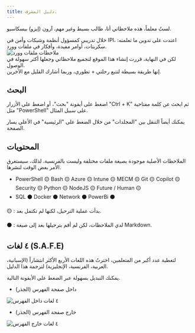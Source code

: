 ```yaml
---
title: دليل المشرف.
---
```


<Callout type="warn">
لستُ معلماً، هذه ملاحظاتي أنا، طالب بسيط وغير مهم، آرون (إيزو) بيسكاسيو.
</Callout>

خلال تدريبي كمسؤول أنظمة وشبكات وأمن في IPI، اعتدت على تدوين ما تعلمته: سكربتات، أوامر مفيدة، وأفكار في ملفات وورد.  
![ملاحظات ملفات وورد](/images/word.png)  
لكن في النهاية، قررت إنشاء هذا الموقع لتجميع ملاحظاتي وجعلها أكثر سهولة في الوصول.  
إنها طريقة بسيطة لتتبع رحلتي + تطوري، وربما أشارك القليل مع الآخرين.

## البحث 

اضغط على أيقونة "بحث"، أو اضغط على الأزرار "Ctrl + K" ثم ابحث عن كلمة مفتاحية مثل "PowerShell" على سبيل المثال.  

يمكنك أيضاً التنقل بين "المجلدات" من خلال الضغط على "الرئيسية" في الأعلى يسار الصفحة.  

## المحتويات
الملاحظات الأصلية موجودة بصيغة ملفات مختلفة وليست بالفرنسية. لذلك، سيستغرق الأمر بعض الوقت لنشرها.
- PowerShell 🟡
Bash 🟡
Azure 🟡
Intune 🟡
MECM 🟡
Git 🟡
Copilot 🟡
Security 🟡
Python 🟡
NodeJS 🟡
Future / Human 🟡
- SQL ⚫
Docker ⚫
Network ⚫
PowerBi ⚫

<Callout type="tip">
🟡 : بدأت عملية الترحيل، لكنها لم تكتمل بعد.  

⚫ : لدي الملاحظات، لكن لم أقم بترحيلها بعد إلى صيغة Markdown.  
</Callout>

## ٤ لغات (S.A.F.E)

لتغطية عدد أكبر من المتعلمين، اخترتُ هذه اللغات الأربع الأكثر انتشاراً (الإسبانية، العربية، الفرنسية، الإنجليزية) لترجمة هذا الدليل.  

يمكنك التبديل بسهولة عبر الضغط على الأيقونة التالية.  

- داخل صفحة الفهرس (الجذر)  

![٤ لغات داخل الفهرس](/images/4languages_inside_index.png)  

- خارج صفحة الفهرس (الجذر)  

![٤ لغات خارج الفهرس](/images/4languages_outside_index.png)  

<LearningCycle lang="ar" />
<CultureCycle lang="ar" />
